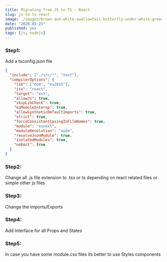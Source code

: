 ```yaml
---
title: Migrating from JS to TS - React
slug: js-to-ts-react
image: ./images/brown-and-white-swallowtail-butterfly-under-white-green-and-63643.jpg
date: "2020-03-23"
published: yes
tags: [js, nodejs]
---
```



### Step1:

Add a tsconfig.json file

<CodeDivWrapper>

```json
{
  "include": ["./src/*", "test"],
  "compilerOptions": {
    "lib": ["dom", "es2015"],
    "jsx": "react",
    "target": "es5",
    "allowJs": true,
    "skipLibCheck": true,
    "esModuleInterop": true,
    "allowSyntheticDefaultImports": true,
    "strict": true,
    "forceConsistentCasingInFileNames": true,
    "module": "esnext",
    "moduleResolution": "node",
    "resolveJsonModule": true,
    "isolatedModules": true,
    "noEmit": true
  }
}
```

</CodeDivWrapper>

### Step2:

Change all .js file extension to .tsx or ts depending on react related files or simple other js files

### Step3:

Change the imports/Exports

### Step4:

Add Interface for all Props and States

### Step5:

In case you have some module.css files its better to use Styles components
